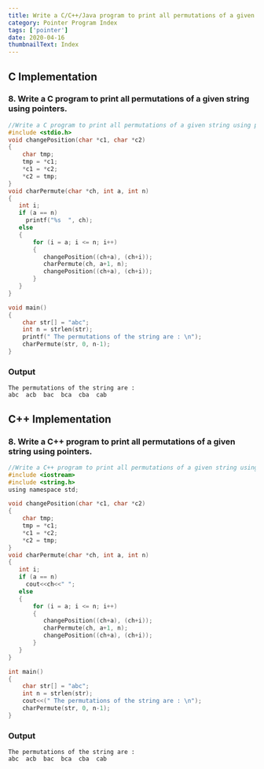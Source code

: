 ```yaml
---
title: Write a C/C++/Java program to print all permutations of a given string using pointers.
category: Pointer Program Index
tags: ['pointer']
date: 2020-04-16
thumbnailText: Index
---
```


## C Implementation
### 8. Write a C program to print all permutations of a given string using pointers.
```c
//Write a C program to print all permutations of a given string using pointers.
#include <stdio.h>
void changePosition(char *c1, char *c2)
{
    char tmp;
    tmp = *c1;
    *c1 = *c2;
    *c2 = tmp;
}
void charPermute(char *ch, int a, int n)
{
   int i;
   if (a == n)
     printf("%s  ", ch);
   else
   {
       for (i = a; i <= n; i++)
       {
          changePosition((ch+a), (ch+i));
          charPermute(ch, a+1, n);
          changePosition((ch+a), (ch+i));
       }
   }
}

void main()
{
    char str[] = "abc";
    int n = strlen(str);
    printf(" The permutations of the string are : \n");
    charPermute(str, 0, n-1);
}
```
### Output
```
The permutations of the string are :
abc  acb  bac  bca  cba  cab
```
## C++ Implementation
### 8. Write a C++ program to print all permutations of a given string using pointers.
```c
//Write a C++ program to print all permutations of a given string using pointers.
#include <iostream>
#include <string.h>
using namespace std;

void changePosition(char *c1, char *c2)
{
    char tmp;
    tmp = *c1;
    *c1 = *c2;
    *c2 = tmp;
}
void charPermute(char *ch, int a, int n)
{
   int i;
   if (a == n)
     cout<<ch<<" ";
   else
   {
       for (i = a; i <= n; i++)
       {
          changePosition((ch+a), (ch+i));
          charPermute(ch, a+1, n);
          changePosition((ch+a), (ch+i));
       }
   }
}

int main()
{
    char str[] = "abc";
    int n = strlen(str);
    cout<<(" The permutations of the string are : \n");
    charPermute(str, 0, n-1);
}
```
### Output
```
The permutations of the string are :
abc  acb  bac  bca  cba  cab
```
